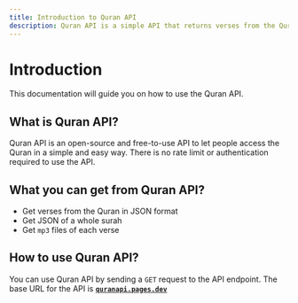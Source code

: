 ```yaml
---
title: Introduction to Quran API
description: Quran API is a simple API that returns verses from the Quran in JSON and Audio format.
---
```


# Introduction

This documentation will guide you on how to use the Quran API.

## What is Quran API?

Quran API is an open-source and free-to-use API to let people access the Quran in a simple and easy way. There is no rate limit or authentication required to use the API.

## What you can get from Quran API?

- Get verses from the Quran in JSON format
- Get JSON of a whole surah
- Get `mp3` files of each verse

## How to use Quran API?

You can use Quran API by sending a `GET` request to the API endpoint.
The base URL for the API is **[`quranapi.pages.dev`](https://quranapi.pages.dev)**


